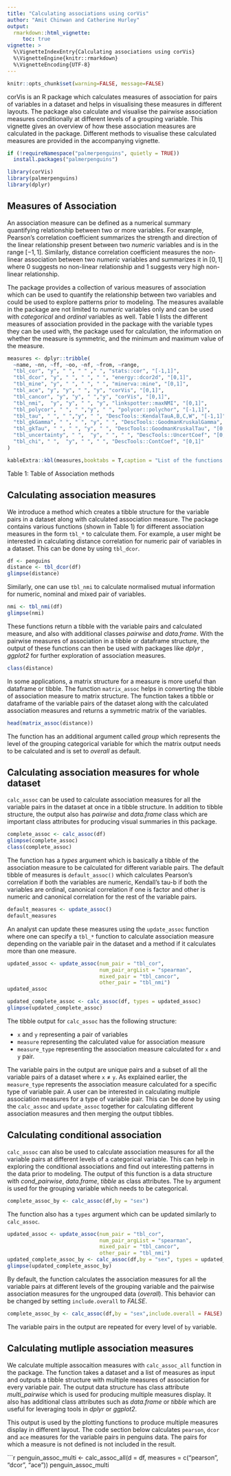 ```yaml
---
title: "Calculating associations using corVis"
author: "Amit Chinwan and Catherine Hurley"
output: 
  rmarkdown::html_vignette:
     toc: true
vignette: >
  %\VignetteIndexEntry{Calculating associations using corVis}
  %\VignetteEngine{knitr::rmarkdown}
  %\VignetteEncoding{UTF-8}
---
```



```r
knitr::opts_chunk$set(warning=FALSE, message=FALSE)
```

corVis is an R package which calculates measures of association for pairs of variables in a dataset and helps in visualising these measures in different layouts. The package also calculate and visualise the pairwise association measures conditionally at different levels of a grouping variable. This vignette gives an overview of how these association measures are calculated in the package. Different methods to visualise these calculated measures are provided in the accompanying vignette.  


```r
if (!requireNamespace("palmerpenguins", quietly = TRUE))
  install.packages("palmerpenguins")

library(corVis)
library(palmerpenguins)
library(dplyr)
```


## Measures of Association

An association measure can be defined as a numerical summary quantifying relationship between two or more variables. For example, Pearson's correlation coefficient summarizes the strength and direction of the linear relationship present between two *numeric* variables and is in the range $[-1,1]$. Similarly, distance correlation coefficient measures the non-linear association between two *numeric* variables and summarizes it in $[0,1]$ where $0$ suggests no non-linear relationship and $1$ suggests very high non-linear relationship.

The package provides a collection of various measures of association which can be used to quantify the relationship between two variables and could be used to explore patterns prior to modeling. The measures available in the package are not limited to *numeric* variables only and can be used with *categorical* and *ordinal* variables as well. Table 1 lists the different measures of association provided in the package with the variable types they can be used with, the package used for calculation, the information on whether the measure is symmetric, and the minimum and maximum value of the measure.
```r
measures <- dplyr::tribble(
  ~name, ~nn, ~ff, ~oo, ~nf, ~from, ~range,
  "tbl_cor", "y", " ", " " ," ", "stats::cor", "[-1,1]",
  "tbl_dcor", "y", " ", " ", " ", "energy::dcor2d", "[0,1]",
  "tbl_mine", "y", " ", " ", " ", "minerva::mine", "[0,1]",
  "tbl_ace", "y", "y", " ", "y", "corVis", "[0,1]",
  "tbl_cancor", "y", "y", " ","y", "corVis", "[0,1]",
  "tbl_nmi",  "y", "y", " ", "y", "linkspotter::maxNMI", "[0,1]",
  "tbl_polycor", " ", " ","y", " ", "polycor::polychor", "[-1,1]",
  "tbl_tau", " ", " ","y", " ", "DescTools::KendalTauA,B,C,W", "[-1,1]",
  "tbl_gkGamma", " ", " ", "y", " ", "DescTools::GoodmanKruskalGamma", "[-1,1]",
  "tbl_gkTau", " ", " ", "y", " ", "DescTools::GoodmanKruskalTau", "[0,1]",
  "tbl_uncertainty", " ",  "y", " ", " ", "DescTools::UncertCoef", "[0,1]",
  "tbl_chi", " ",  "y", " ", " ", "DescTools::ContCoef", "[0,1]"
)

kableExtra::kbl(measures,booktabs = T,caption = "List of the functions available in the package for calculating different association measures along with the packages used for calculation.") %>% kableExtra::kable_styling(latex_options = "scale_down")
```
Table 1: Table of Association methods


## Calculating association measures

We introduce a method which creates a tibble structure for the variable pairs in a dataset along with calculated association measure. The package contains various functions (shown in Table 1) for different association measures in the form `tbl_*` to calculate them. For example, a user might be interested in calculating distance correlation for numeric pair of variables in a dataset. This can be done by using `tbl_dcor`. 

```r
df <- penguins
distance <- tbl_dcor(df)
glimpse(distance)
```

Similarly, one can use `tbl_nmi` to calculate normalised mutual information for numeric, nominal and mixed pair of variables.
```r
nmi <- tbl_nmi(df)
glimpse(nmi)
```

These functions return a tibble with the variable pairs and calculated measure, and also with additional classes *pairwise* and *data.frame*. With the pairwise measures of association in a tibble or dataframe structure, the output of these functions can then be used with packages like _dplyr_ , _ggplot2_ for further exploration of association measures. 

```r
class(distance)
```


In some applications, a matrix structure for a measure is more useful than dataframe or tibble. The function `matrix_assoc` helps in converting the tibble of association measure to matrix structure. The function takes a tibble or dataframe of the variable pairs of the dataset along with the calculated association measures and returns a symmetric matrix of the variables.
```r
head(matrix_assoc(distance))
```

The function has an additional argument called *group* which represents the level of the grouping categorical variable for which the matrix output needs to be calculated and is set to *overall* as default. 


## Calculating association measures for whole dataset

`calc_assoc` can be used to calculate association measures for all the variable pairs in the dataset at once in a tibble structure. In addition to tibble structure, the output also has *pairwise* and *data.frame* class which are important class attributes for producing visual summaries in this package. 

```r
complete_assoc <- calc_assoc(df)
glimpse(complete_assoc)
class(complete_assoc)
```

The function has a *types* argument which is basically a tibble of the association measure to be calculated for different variable pairs. The default tibble of measures is `default_assoc()` which calculates Pearson's correlation if both the variables are numeric, Kendall's tau-b if both the variables are ordinal, canonical correlation if one is factor and other is numeric and canonical correlation for the rest of the variable pairs. 

```r
default_measures <- update_assoc()
default_measures
```


An analyst can update these measures using the `update_assoc` function where one can specify a `tbl_*` function to calculate association measure depending on the variable pair in the dataset and a method if it calculates more than one measure.

```r
updated_assoc <- update_assoc(num_pair = "tbl_cor",
                              num_pair_argList = "spearman",
                              mixed_pair = "tbl_cancor",
                              other_pair = "tbl_nmi")
updated_assoc

updated_complete_assoc <- calc_assoc(df, types = updated_assoc)
glimpse(updated_complete_assoc)
```

The tibble output for `calc_assoc` has the following structure:

  - `x` and `y` representing a pair of variables
  - `measure` representing the calculated value for association measure
  - `measure_type` representing the association measure calculated for `x` and `y` pair.
  
The variable pairs in the output are unique pairs and a subset of all the variable pairs of a dataset where `x` $\neq$ `y`. As explained earlier, the `measure_type` represents the association measure calculated for a specific type of variable pair. A user can be interested in calculating multiple association measures for a type of variable pair. This can be done by using the `calc_assoc` and `update_assoc` together for calculating different association measures and then merging the output tibbles. 

## Calculating conditional association

`calc_assoc` can also be used to calculate association measures for all the variable pairs at different levels of a categorical variable. This can help in exploring the conditional associations and find out interesting patterns in the data prior to modeling. The output of this function is a data structure with *cond_pairwise*, *data.frame*, *tibble* as  class attributes. The `by` argument is used for the grouping variable which needs to be categorical. 
```r
complete_assoc_by <- calc_assoc(df,by = "sex")
```

The function also has a `types` argument which can be updated similarly to `calc_assoc`. 
```r
updated_assoc <- update_assoc(num_pair = "tbl_cor",
                              num_pair_argList = "spearman",
                              mixed_pair = "tbl_cancor",
                              other_pair = "tbl_nmi")
updated_complete_assoc_by <- calc_assoc(df,by = "sex", types = updated_assoc)
glimpse(updated_complete_assoc_by)
```

By default, the function calculates the association measures for all the variable pairs at different levels of the grouping variable and the pairwise association measures for the ungrouped data (*overall*). This behavior can be changed by setting `include.overall` to *FALSE*.

```r
complete_assoc_by <- calc_assoc(df,by = "sex",include.overall = FALSE)
```

The variable pairs in the output are repeated for every level of `by` variable.

## Calculating mutliple association measures

We calculate multiple assocaition measures with `calc_assoc_all` function in the package. The function takes a dataset and a list of measures as input and outputs a tibble structure with multiple measures of association for every variable pair. The output data structure has class attribute *multi_pairwise* which is used for producing multiple measures display. It also has additional class attributes such as *data.frame* or *tibble* which are useful for leveraging tools in _dplyr_ or _ggplot2_.

This output is used by the plotting functions to produce multiple measures display in different layout. The code section below calculates `pearson`, `dcor` and `ace` measures for the variable pairs in penguins data. The pairs for which a measure is not defined is not included in the result.

```r
penguin_assoc_multi <- calc_assoc_all(d = df,
                                   measures = c("pearson",
                                                "dcor",
                                                "ace"))
penguin_assoc_multi
